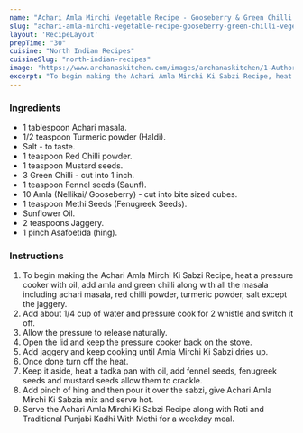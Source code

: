 ---
name: "Achari Amla Mirchi Vegetable Recipe - Gooseberry & Green Chilli Vegetable"
slug: "achari-amla-mirchi-vegetable-recipe-gooseberry-green-chilli-vegetable"
layout: 'RecipeLayout'
prepTime: "30"
cuisine: "North Indian Recipes"
cuisineSlug: "north-indian-recipes"
image: "https://www.archanaskitchen.com/images/archanaskitchen/1-Author/sibyl_sunitha/Amla_Mirchi_Ka_Achari_Subzi_Recipe_Gooseberry__Green_Chilli_Subzi.jpg"
excerpt: "To begin making the Achari Amla Mirchi Ki Sabzi Recipe, heat a pressure cooker with oil, add amla and green chilli along with all the masala including achari masala, red chilli powder, turmeric powder, salt except the jaggery"
---

### Ingredients

- 1 tablespoon Achari masala.
- 1/2 teaspoon Turmeric powder (Haldi).
- Salt - to taste.
- 1 teaspoon Red Chilli powder.
- 1 teaspoon Mustard seeds.
- 3 Green Chilli - cut into 1 inch.
- 1 teaspoon Fennel seeds (Saunf).
- 10 Amla (Nellikai/ Gooseberry) - cut into bite sized cubes.
- 1 teaspoon Methi Seeds (Fenugreek Seeds).
- Sunflower Oil.
- 2 teaspoons Jaggery.
- 1 pinch Asafoetida (hing).

### Instructions

1. To begin making the Achari Amla Mirchi Ki Sabzi Recipe, heat a pressure cooker with oil, add amla and green chilli along with all the masala including achari masala, red chilli powder, turmeric powder, salt except the jaggery.
1. Add about 1/4 cup of water and pressure cook for 2 whistle and switch it off.
1. Allow the pressure to release naturally.
1. Open the lid and keep the pressure cooker back on the stove.
1. Add jaggery and keep cooking until Amla Mirchi Ki Sabzi dries up.
1. Once done turn off the heat.
1. Keep it aside, heat a tadka pan with oil, add fennel seeds, fenugreek seeds and mustard seeds allow them to crackle.
1. Add pinch of hing and then pour it over the sabzi, give Achari Amla Mirchi Ki Sabzia mix and serve hot.
1. Serve the Achari Amla Mirchi Ki Sabzi Recipe along with Roti and Traditional Punjabi Kadhi With Methi for a weekday meal.
